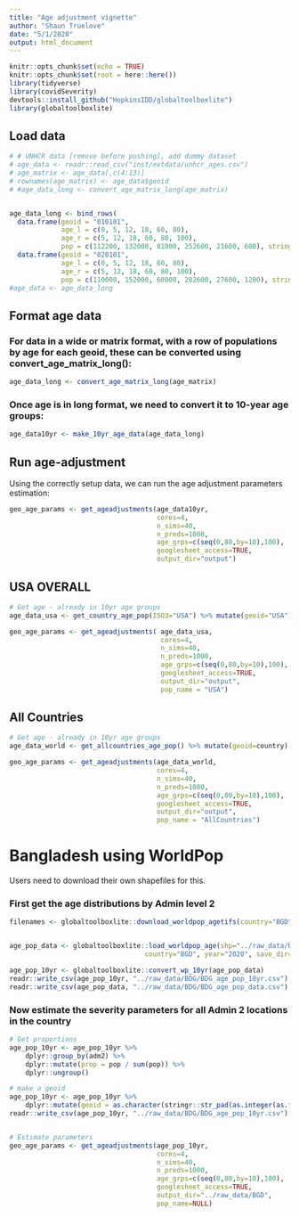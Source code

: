 ```yaml
---
title: "Age adjustment vignette"
author: "Shaun Truelove"
date: "5/1/2020"
output: html_document
---
```


```r
knitr::opts_chunk$set(echo = TRUE)
knitr::opts_chunk$set(root = here::here())
library(tidyverse)
library(covidSeverity)
devtools::install_github("HopkinsIDD/globaltoolboxlite")
library(globaltoolboxlite)

```

## Load data

```r
# # UNHCR data [remove before pushing], add dummy dataset
# age_data <- readr::read_csv("inst/extdata/unhcr_ages.csv")
# age_matrix <- age_data[,c(4:13)]
# rownames(age_matrix) <- age_data$geoid
# #age_data_long <- convert_age_matrix_long(age_matrix)


age_data_long <- bind_rows(
  data.frame(geoid = "010101",
             age_l = c(0, 5, 12, 18, 60, 80),
             age_r = c(5, 12, 18, 60, 80, 100),
             pop = c(112200, 132000, 81000, 252600, 21600, 600), stringsAsFactors = FALSE),
  data.frame(geoid = "020101",
             age_l = c(0, 5, 12, 18, 60, 80),
             age_r = c(5, 12, 18, 60, 80, 100),
             pop = c(110000, 152000, 60000, 202600, 27600, 1200), stringsAsFactors = FALSE))
#age_data <- age_data_long 


```


## Format age data

### For data in a wide or matrix format, with a row of populations by age for each geoid, these can be converted using **convert_age_matrix_long()**:
```r
age_data_long <- convert_age_matrix_long(age_matrix)
```

### Once age is in long format, we need to convert it to 10-year age groups:
```r
age_data10yr <- make_10yr_age_data(age_data_long)
```



## Run age-adjustment
Using the correctly setup data, we can run the age adjustment parameters estimation:
```r
geo_age_params <- get_ageadjustments(age_data10yr,
                                     cores=4,
                                     n_sims=40,
                                     n_preds=1000,
                                     age_grps=c(seq(0,80,by=10),100),
                                     googlesheet_access=TRUE,
                                     output_dir="output")
```



## USA OVERALL

```r

# Get age - already in 10yr age groups
age_data_usa <- get_country_age_pop(ISO3="USA") %>% mutate(geoid="USA")

geo_age_params <- get_ageadjustments( age_data_usa,
                                      cores=4, 
                                      n_sims=40,
                                      n_preds=1000,
                                      age_grps=c(seq(0,80,by=10),100),
                                      googlesheet_access=TRUE,
                                      output_dir="output",
                                      pop_name = "USA")
```

## All Countries
```r

# Get age - already in 10yr age groups
age_data_world <- get_allcountries_age_pop() %>% mutate(geoid=country)

geo_age_params <- get_ageadjustments(age_data_world,
                                     cores=4, 
                                     n_sims=40,
                                     n_preds=1000,
                                     age_grps=c(seq(0,80,by=10),100),
                                     googlesheet_access=TRUE,
                                     output_dir="output",
                                     pop_name = "AllCountries")
```



# Bangladesh using WorldPop

Users need to download their own shapefiles for this.


### First get the age distributions by Admin level 2

```r

filenames <- globaltoolboxlite::download_worldpop_agetifs(country="BGD", year="2020", save_dir="../raw_data", cores=4)


age_pop_data <- globaltoolboxlite::load_worldpop_age(shp="../raw_data/BGD/bgd_admbnda_adm2_bbs_20180410/bgd_admbnda_adm2_bbs_20180410.shp", 
                                  country="BGD", year="2020", save_dir="../raw_data", cores=4)

age_pop_10yr <- globaltoolboxlite::convert_wp_10yr(age_pop_data)
readr::write_csv(age_pop_10yr, "../raw_data/BDG/BDG_age_pop_10yr.csv")
readr::write_csv(age_pop_data, "../raw_data/BDG/BDG_age_pop_data.csv")

```

### Now estimate the severity parameters for all Admin 2 locations in the country
```r

# Get proportions
age_pop_10yr <- age_pop_10yr %>% 
    dplyr::group_by(adm2) %>%
    dplyr::mutate(prop = pop / sum(pop)) %>%
    dplyr::ungroup() 

# make a geoid
age_pop_10yr <- age_pop_10yr %>% 
    dplyr::mutate(geoid = as.character(stringr::str_pad(as.integer(as.factor(adm2)), 5, "left", 0)))
readr::write_csv(age_pop_10yr, "../raw_data/BDG/BDG_age_pop_10yr.csv")


# Estimate parameters
geo_age_params <- get_ageadjustments(age_pop_10yr,
                                     cores=4,
                                     n_sims=40,
                                     n_preds=1000,
                                     age_grps=c(seq(0,80,by=10),100),
                                     googlesheet_access=TRUE,
                                     output_dir="../raw_data/BGD",
                                     pop_name=NULL)


```

